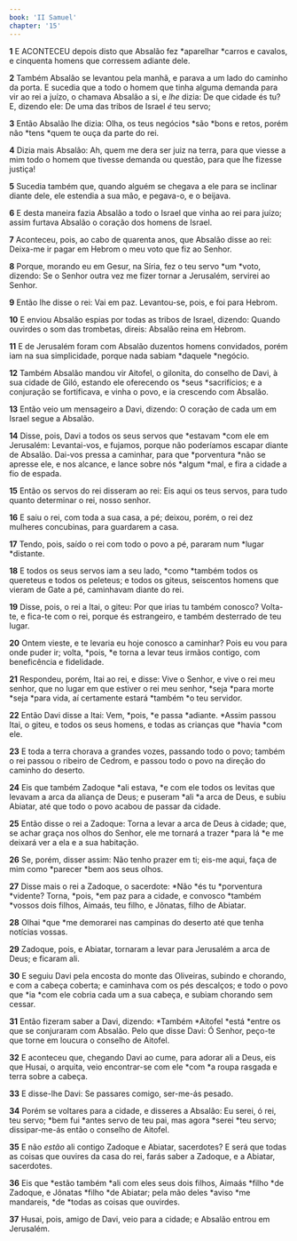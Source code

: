 ```yaml
---
book: 'II Samuel'
chapter: '15'
---
```


**1** E ACONTECEU depois disto que Absalão fez *aparelhar *carros e cavalos, e cinquenta homens que corressem adiante dele.

**2** Também Absalão se levantou pela manhã, e parava a um lado do caminho da porta. E sucedia que a todo o homem que tinha alguma demanda para vir ao rei a juízo, o chamava Absalão a si, e _lhe_ dizia: De que cidade és tu? E, dizendo ele: De uma das tribos de Israel _é_ teu servo;

**3** Então Absalão lhe dizia: Olha, os teus negócios *são *bons e retos, porém não *tens *quem te ouça da parte do rei.

**4** Dizia mais Absalão: Ah, quem me dera ser juiz na terra, para que viesse a mim todo o homem que tivesse demanda ou questão, para que lhe fizesse justiça!

**5** Sucedia também que, quando alguém se chegava a ele para se inclinar diante dele, ele estendia a sua mão, e pegava-o, e o beijava.

**6** E desta maneira fazia Absalão a todo o Israel que vinha ao rei para juízo; assim furtava Absalão o coração dos homens de Israel.

**7** Aconteceu, pois, ao cabo de quarenta anos, que Absalão disse ao rei: Deixa-me ir pagar em Hebrom o meu voto que fiz ao Senhor.

**8** Porque, morando eu em Gesur, na Síria, fez o teu servo *um *voto, dizendo: Se o Senhor outra vez me fizer tornar a Jerusalém, servirei ao Senhor.

**9** Então lhe disse o rei: Vai em paz. Levantou-se, pois, e foi para Hebrom.

**10** E enviou Absalão espias por todas as tribos de Israel, dizendo: Quando ouvirdes o som das trombetas, direis: Absalão reina em Hebrom.

**11** E de Jerusalém foram com Absalão duzentos homens convidados, porém iam na sua simplicidade, porque nada sabiam *daquele *negócio.

**12** Também Absalão mandou vir Aitofel, o gilonita, do conselho de Davi, à sua cidade de Giló, estando ele oferecendo os *seus *sacrifícios; e a conjuração se fortificava, e vinha o povo, e ia crescendo com Absalão.

**13** Então veio um mensageiro a Davi, dizendo: O coração de cada um em Israel segue a Absalão.

**14** Disse, pois, Davi a todos os seus servos que *estavam *com ele em Jerusalém: Levantai-vos, e fujamos, porque não poderíamos escapar diante de Absalão. Dai-vos pressa a caminhar, para que *porventura *não se apresse ele, e nos alcance, e lance sobre nós *algum *mal, e fira a cidade a fio de espada.

**15** Então os servos do rei disseram ao rei: Eis aqui os teus servos, para tudo quanto determinar o rei, nosso senhor.

**16** E saiu o rei, com toda a sua casa, a pé; deixou, porém, o rei dez mulheres concubinas, para guardarem a casa.

**17** Tendo, pois, saído o rei com todo o povo a pé, pararam num *lugar *distante.

**18** E todos os seus servos iam a seu lado, *como *também todos os quereteus e todos os peleteus; e todos os giteus, seiscentos homens que vieram de Gate a pé, caminhavam diante do rei.

**19** Disse, pois, o rei a Itai, o giteu: Por que irias tu também conosco? Volta-te, e fica-te com o rei, porque és estrangeiro, e também desterrado de teu lugar.

**20** Ontem vieste, e te levaria eu hoje conosco a caminhar? Pois eu vou para onde puder ir; volta, *pois, *e torna a levar teus irmãos contigo, com beneficência e fidelidade.

**21** Respondeu, porém, Itai ao rei, e disse: Vive o Senhor, e vive o rei meu senhor, que no lugar em que estiver o rei meu senhor, *seja *para morte *seja *para vida, aí certamente estará *também *o teu servidor.

**22** Então Davi disse a Itai: Vem, *pois, *e passa *adiante. *Assim passou Itai, o giteu, e todos os seus homens, e todas as crianças que *havia *com ele.

**23** E toda a terra chorava a grandes vozes, passando todo o povo; também o rei passou o ribeiro de Cedrom, e passou todo o povo na direção do caminho do deserto.

**24** Eis que também Zadoque *ali estava, *e com ele todos os levitas que levavam a arca da aliança de Deus; e puseram *ali *a arca de Deus, e subiu Abiatar, até que todo o povo acabou de passar da cidade.

**25** Então disse o rei a Zadoque: Torna a levar a arca de Deus à cidade; que, se achar graça nos olhos do Senhor, ele me tornará a trazer *para lá *e me deixará ver a ela e a sua habitação.

**26** Se, porém, disser assim: Não tenho prazer em ti; eis-me aqui, faça de mim como *parecer *bem aos seus olhos.

**27** Disse mais o rei a Zadoque, o sacerdote: *Não *és tu *porventura *vidente? Torna, *pois, *em paz para a cidade, e convosco *também *vossos dois filhos, Aimaás, teu filho, e Jônatas, filho de Abiatar.

**28** Olhai *que *me demorarei nas campinas do deserto até que tenha notícias vossas.

**29** Zadoque, pois, e Abiatar, tornaram a levar para Jerusalém a arca de Deus; e ficaram ali.

**30** E seguiu Davi pela encosta do monte das Oliveiras, subindo e chorando, e com a cabeça coberta; e caminhava com os pés descalços; e todo o povo que *ia *com ele cobria cada um a sua cabeça, e subiam chorando sem cessar.

**31** Então fizeram saber a Davi, dizendo: *Também *Aitofel *está *entre os que se conjuraram com Absalão. Pelo que disse Davi: Ó Senhor, peço-te que torne em loucura o conselho de Aitofel.

**32** E aconteceu que, chegando Davi ao cume, para adorar ali a Deus, eis que Husai, o arquita, veio encontrar-se com ele *com *a roupa rasgada e terra sobre a cabeça.

**33** E disse-lhe Davi: Se passares comigo, ser-me-ás pesado.

**34** Porém se voltares para a cidade, e disseres a Absalão: Eu serei, ó rei, teu servo; *bem fui *antes servo de teu pai, mas agora *serei *teu servo; dissipar-me-ás então o conselho de Aitofel.

**35** E não _estão_ ali contigo Zadoque e Abiatar, sacerdotes? E será que todas as coisas que ouvires da casa do rei, farás saber a Zadoque, e a Abiatar, sacerdotes.

**36** Eis que *estão também *ali com eles seus dois filhos, Aimaás *filho *de Zadoque, e Jônatas *filho *de Abiatar; pela mão deles *aviso *me mandareis, *de *todas as coisas que ouvirdes.

**37** Husai, pois, amigo de Davi, veio para a cidade; e Absalão entrou em Jerusalém.
